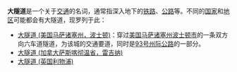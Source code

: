 '''大隧道'''是一个关于[[交通|交通]]的名词，通常指深入地下的[[铁路|铁路]]、[[公路|公路]]等。不同的[[国家|国家]]和[[地区|地区]]可能都会有大隧道，现罗列于此：
*[[大隧道_(美国马萨诸塞州，波士顿)|大隧道 (美国马萨诸塞州，波士顿)]]：穿过[[美国|美国]][[马萨诸塞州|马萨诸塞州]][[波士顿市|波士顿市]]的一条双方向六车道隧道，为该城的交通要道，同时是[[93号州际公路|93号州际公路]]的一部分。
*[[大隧道_(加拿大萨斯喀彻温省，雷吉纳)|大隧道 (加拿大萨斯喀彻温省，雷吉纳)]]
*[[大隧道_(英国利物浦)|大隧道 (英国利物浦)]]
{{消歧义|Cat=三字建築物消歧義}}